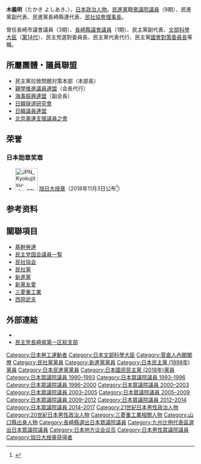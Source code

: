 {{Infobox Officeholder
| name  = {{unicode|髙}}木義明
| original_name = 
| native_name_lang =
| image = Yoshiaki Takaki.jpg
| imagesize = 
| caption = 
| country = {{JPN}}
| office = {{JPN}}第14任[[文部科學大臣|文部科學大臣]]
| term_start = 2010年9月17日
| term_end = 2011年9月2日
|primeminister=[[菅直人|菅直人]]
| predecessor = [[川端達夫|川端達夫]]
| successor = [[中川正春|中川正春]]
| office2 = {{JPN}}[[眾議院_(日本)|眾議院]]議員
|term_start2  = 1990年2月19日
|term_end2   = 2017年9月28日
|predecessor2 = 
|successor2  = 
|constituency2= {{Plainlist|
* {{link-ja|長崎縣第1區 (中選舉區)|長崎県第1区 (中選挙区)|長崎縣第1區}}（1990-1996）
* [[比例九州區|比例九州區]]（1996-2000）
* [[長崎縣第1區|長崎縣第1區]]（2000-2012）
* [[比例九州區|比例九州區]]（2012-2017）}} 
|office3       = {{flagicon|Nagasaki}}[[長崎縣|長崎縣]]議會議員
|term_start3   = 1987年4月
|term_end3     = 1990年1月
|predecessor3  = 
|successor3    = 
|constituency3=[[長崎市|長崎市]]選區
|office4      = [[File:Flag_of_Nagasaki,_Nagasaki.svg|22x20px]] 長崎縣[[長崎市|長崎市]]議會議員
|term_start4   =1975年4月
|term_end4     = 1987年4月
|predecessor4  = 
|successor4    = 
|birth_date = {{birth date and age|1945|12|22}}
|birth_place = {{JPN}}[[山口縣|山口縣]][[下關市|下關市]]
|death_date = 
|death_place = 
|native_place = 
|parents = 
|relatives = 
|spouse = 
|party = （[[民社党_(日本)|民社黨]]→）<br/>（[[新進黨|新進黨]]→）<br/>（[[新黨友愛|新黨友愛]]→）<br/>（[[民主黨_(1998年)|民主黨]]→）<br/>（[[民進黨_(日本)|民進黨]]→）<br/>[[国民民主党_(日本2018年)|国民民主党]]
|alma_mater   = {{link-ja|山口縣立下關工業高級中學|山口県立下関工業高等学校}}
|website      = [http://www.y-takaki.jp/ 官方網站]
}}
'''{{unicode|髙}}木義明'''（たかき よしあき、{{bd|1945年|12月22日|||Takaki Yoshiaki}}），[[日本|日本]][[政治人物|政治人物]]。[[民進黨_(日本)|民進黨]]籍[[衆議院議員|衆議院議員]]（9期）、民進黨副代表、民進黨長崎縣連代表、[[民社協會|民社協會理事長]]。

曾任長崎市議會議員（3期）、[[長崎縣議會議員|長崎縣議會議員]]（1期）、民主黨副代表、[[文部科學大臣|文部科學大臣]]（[[菅直人內閣_(第1次改造)|第14代]]）、民主党選對委員長、民主黨代表代行、民主黨[[国会対策委員会|國會對策委員長]]等職。

== 所屬團體・議員聯盟 ==
* 民主黨拉致問題対策本部（本部長）
* [[親學推進議員連盟|親學推進議員連盟]]（会長代行）
* [[海事振興連盟|海事振興連盟]]（副会長）
* [[日韓隧道研究會|日韓隧道研究會]]
* [[日韓議員連盟|日韓議員連盟]]
* [[北京奧運支援議員之會|北京奧運支援議員之會]]

==荣誉==
===日本勋章奖章===
* [[File:JPN_Kyokujitsu-sho_1Class_BAR.svg|60px]] [[旭日大绶章|旭日大绶章]]（2018年11月3日公布<ref>{{ja}}{{cite web |url=https://www8.cao.go.jp/shokun/hatsurei/30aki/meibo_jokun/kyokujitsu-daijusho.pdf |title=平成30年秋の叙勲受章者名簿 旭日大綬章受章者 |publisher=[[内阁府|内阁府]] |date=2018-11-03 |accessdate=2022-01-07 |archive-date=2019-07-06 |archive-url=https://www8.cao.go.jp/shokun/hatsurei/30aki/meibo_jokun/kyokujitsu-daijusho.pdf |dead-url=no }}</ref>）

== 参考资料 ==
{{Reflist}}

== 關聯項目 ==
* [[基幹勞連|基幹勞連]] 
* [[民主党国会議員一覧|民主党国会議員一覧]]
* [[民社協会|民社協会]]
* [[民社黨|民社黨]]
* [[新進黨|新進黨]]
* [[新黨友愛|新黨友愛]]
* [[三菱重工業|三菱重工業]]
* [[西岡武夫|西岡武夫]]

== 外部連結 ==
* {{Official|www.y-takaki.jp}}
* [https://web.archive.org/web/20150214171428/http://www12.ocn.ne.jp/~dpn1/ 民主党長崎県第一区総支部]

{{start box}}
{{s-off}}
{{succession box
| title  = {{Flagicon|JPN}} [[文部科學大臣|文部科學大臣]]
| before = [[川端達夫|川端達夫]]
| years = 第14代：2010年 - 2011年
| after = [[中川正春|中川正春]]
}}
{{s-par}}
{{Succession box
| title  = {{flagicon|JPN}} [[懲罰委員会|衆議院懲罰委員長]]
| years  = 2013年 - 2015年
| before = [[近藤昭一|近藤昭一]]
| after  = [[大畠章宏|大畠章宏]]
}}
{{Succession box
| title  = {{flagicon|JPN}} [[議院運営委員会|衆議院議院運営委員長]]
| years  = 第73代：2012年
| before = [[小平忠正|小平忠正]]
| after  = [[佐田玄一郎|佐田玄一郎]]
}}
{{Succession box
| title  = {{flagicon|JPN}} [[農林水産委員会|衆議院農林水産委員長]]
| years  = 2004年
| before = [[小平忠正|小平忠正]]
| after  = [[山岡賢次|山岡賢次]]
}}
{{Succession box
| title  = {{flagicon|JPN}} [[安全保障委員会|衆議院安全保障委員長]]
| years  = 2000年
| before = [[岡田克也|岡田克也]]
| after  = [[川端達夫|川端達夫]]
}}
{{s-ppo}}
{{succession box
| title = [[民主党執行部|民主党代表代行]]
| before = [[大畠章宏|大畠章宏]]
| years = 2013年 - 2015年<br /><small>2014年より[[岡田克也|岡田克也]]と共同</small>
| after = [[長妻昭|長妻昭]]<br/>[[蓮舫|蓮舫]]
}}
{{succession box
| title  = [[民主党執行部|民主党国会対策委員長]]
| before = [[渡部恒三|渡部恒三]]<br />[[山井和則|山井和則]]<br/>[[川端達夫|川端達夫]]
| years  = 第12代：2006年 - 2007年<br />第20代：2012年 - 2013年<br/>第23代：2015年 -
| after  = [[山岡賢次|山岡賢次]]<br />[[松原仁|松原仁]]<br/>現職
}}
{{end box}}

{{文部科學大臣}}
{{菅直人內閣}}

{{DEFAULTSORT:Takaki Yoshiaki}}
[[Category:日本勞工運動者|Category:日本勞工運動者]]
[[Category:日本文部科學大臣|Category:日本文部科學大臣]]
[[Category:菅直人內閣閣僚|Category:菅直人內閣閣僚]]
[[Category:民社黨黨員|Category:民社黨黨員]]
[[Category:新進黨黨員|Category:新進黨黨員]]
[[Category:日本民主黨_(1998年)黨員|Category:日本民主黨 (1998年)黨員]]
[[Category:日本民進黨黨員|Category:日本民進黨黨員]]
[[Category:日本國民民主黨_(2018年)黨員|Category:日本國民民主黨 (2018年)黨員]]
[[Category:日本眾議院議員_1990–1993|Category:日本眾議院議員 1990–1993]]
[[Category:日本眾議院議員_1993–1996|Category:日本眾議院議員 1993–1996]]
[[Category:日本眾議院議員_1996–2000|Category:日本眾議院議員 1996–2000]]
[[Category:日本眾議院議員_2000–2003|Category:日本眾議院議員 2000–2003]]
[[Category:日本眾議院議員_2003–2005|Category:日本眾議院議員 2003–2005]]
[[Category:日本眾議院議員_2005–2009|Category:日本眾議院議員 2005–2009]]
[[Category:日本眾議院議員_2009–2012|Category:日本眾議院議員 2009–2012]]
[[Category:日本眾議院議員_2012–2014|Category:日本眾議院議員 2012–2014]]
[[Category:日本眾議院議員_2014–2017|Category:日本眾議院議員 2014–2017]]
[[Category:21世紀日本男性政治人物|Category:21世紀日本男性政治人物]]
[[Category:20世紀日本男性政治人物|Category:20世紀日本男性政治人物]]
[[Category:三菱重工業相關人物|Category:三菱重工業相關人物]]
[[Category:山口縣出身人物|Category:山口縣出身人物]]
[[Category:長崎縣選出日本眾議院議員|Category:長崎縣選出日本眾議院議員]]
[[Category:九州比例代表區選出日本眾議院議員|Category:九州比例代表區選出日本眾議院議員]]
[[Category:日本地方议会议员|Category:日本地方议会议员]]
[[Category:日本男性眾議院議員|Category:日本男性眾議院議員]]
[[Category:旭日大绶章获得者|Category:旭日大绶章获得者]]